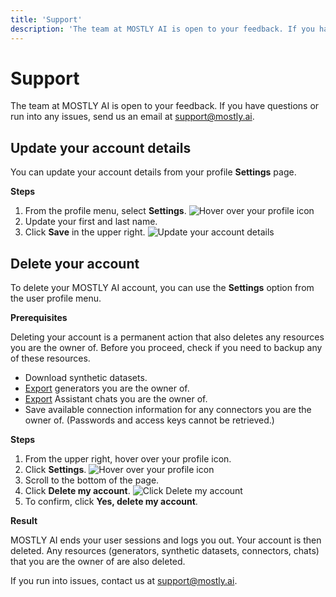 ```yaml
---
title: 'Support'
description: 'The team at MOSTLY AI is open to your feedback. If you have questions or run into any issues, send us an email.'
---
```



# Support

The team at MOSTLY AI is open to your feedback. If you have questions or run into any issues, send us an email at support@mostly.ai.

## Update your account details

You can update your account details from your profile **Settings** page.

**Steps**

1. From the profile menu, select **Settings**.
    <Image
        src="/docs/docimages/user/account/user-profile-settings.webp"
        alt="Hover over your profile icon"
        width={300}
        height={200}
    />
2. Update your first and last name.
3. Click **Save** in the upper right.
    <Image
        src="/docs/docimages/user/account/update-account-details.webp"
        alt="Update your account details"
        width={800}
        height={200}
    />


## Delete your account

To delete your MOSTLY AI account, you can use the **Settings** option from the user profile menu.

**Prerequisites**

Deleting your account is a permanent action that also deletes any resources you are the owner of. Before you proceed, check if you need to backup any of these resources.

* Download synthetic datasets.
* [Export](/generators/export-import#export-a-generator) generators you are the owner of.
* [Export](/assistant/manage-chats#export-as-a-jupyter-notebook) Assistant chats you are the owner of.
* Save available connection information for any connectors you are the owner of. (Passwords and access keys cannot be retrieved.)

**Steps**

1. From the upper right, hover over your profile icon.
2. Click **Settings**.
    <Image
        src="/docs/docimages/user/delete/01-profile-select-settings.webp"
        alt="Hover over your profile icon"
        width={300}
        height={200}
    />
3. Scroll to the bottom of the page.
4. Click **Delete my account**.
    <Image
        src="/docs/docimages/user/delete/02-click-delete-my-account.webp"
        alt="Click Delete my account"
        width={800}
        height={200}
    />
5. To confirm, click **Yes, delete my account**.

**Result**

MOSTLY AI ends your user sessions and logs you out. Your account is then deleted. Any resources (generators, synthetic datasets, connectors, chats) that you are the owner of are also deleted.

If you run into issues, contact us at support@mostly.ai.